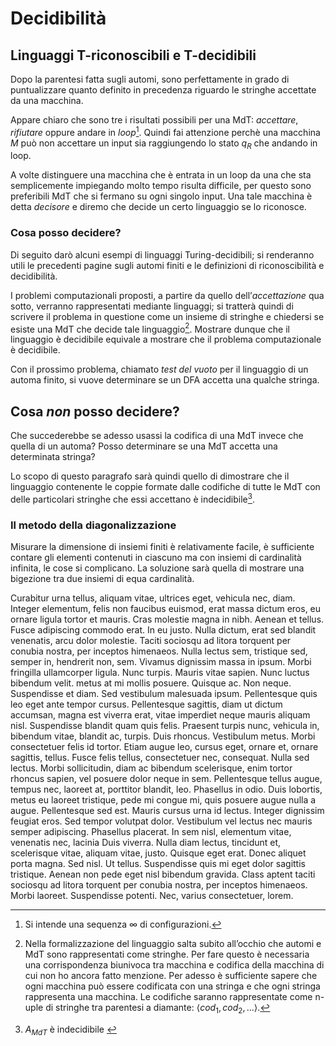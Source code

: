 # Decidibilità

\thispagestyle{empty}








## Linguaggi T-riconoscibili e T-decidibili

Dopo la parentesi fatta sugli automi, sono perfettamente in grado di puntualizzare quanto definito in precedenza riguardo le stringhe accettate da una macchina.

\begin{definition}
Sia $M{=}(Q,\Sigma,\delta,q_0,\{q_A,q_R\})$ una MdT e $w{=}w_0w_1...w_n$ una stringa composta da caratteri $w_i{\in}\Sigma$. Si dice che $M$ \underline{accetta} la stringa $w$ se esiste una sequenza di configurazioni $[C_0,C_1,...,C_n]$ tale che

\begin{enumerate}[itemsep=-7pt]
\item $C_0$ è la configurazione iniziale su input $w$ \hfill $\exists\, C_0$ inizio
\item Ogni $C_i$ produce $C_{i+1}$ \hfill $C_i\,{\rightarrow}\,C_{i+1}$
\item $C_n$ è una configurazione di accettazione \hfill $\exists\, C_n$ accett.
\end{enumerate}

Esattamente come detto prima $M$ \underline{riconosce} un linguaggio $A$ se ne accetta tutte le sue stringhe. Si scriverà $A{=}L(M)$.
\end{definition}

Appare chiaro che sono tre i risultati possibili per una MdT: *accettare*, *rifiutare* oppure andare in *loop*[^10]. Quindi fai attenzione perchè una macchina $M$ può non accettare un input sia raggiungendo lo stato $q_R$ che andando in loop.

A volte distinguere una macchina che è entrata in un loop da una che sta semplicemente impiegando molto tempo risulta difficile, per questo sono preferibili MdT che si fermano su ogni singolo input. Una tale macchina è detta *decisore* e diremo che decide un certo linguaggio se lo riconosce.

\begin{definition}
Un linguaggio si dice \underline{Turing-riconoscibile} sse esiste una MdT che lo riconosce (ovvero, per ogni stringa del linguaggio la machina termina nello stato di accettazione).
\end{definition}

\begin{definition}
Un linguaggio si dice \underline{Turing-decidibile} sse esiste una MdT che lo decide (ovvero, per ogni stringa del linguaggio la macchina termina nello stato di accettazione, per tutte le altre termina nello stato si rifiuto).
\end{definition}

\begin{theorem}
Ogni linguaggio Turing-decidibile è Turing-riconoscibile.
\begin{proof}
Segue direttamente dalle due definizioni: se è decidibile significa che raggiunge lo stato di accettazione per tutte le stringhe del linguaggio, quindi è Turing-riconoscibile.
\end{proof}
\end{theorem}








### Cosa posso decidere?

Di seguito darò alcuni esempi di linguaggi Turing-decidibili; si renderanno utili le precedenti pagine sugli automi finiti e le definizioni di riconoscibilità e decidibilità.

I problemi computazionali proposti, a partire da quello dell'*accettazione* qua sotto, verranno rappresentati mediante linguaggi; si tratterà quindi di scrivere il problema in questione come un insieme di stringhe e chiedersi se esiste una MdT che decide tale linguaggio[^11]. Mostrare dunque che il linguaggio è decidibile equivale a mostrare che il problema computazionale è decidibile.

\begin{lemma}
Sia $A_{DFA}$ il linguaggio contenente le coppie formate dalle codifiche di tutti i DFA con delle particolari stringhe che essi accettano
\begin{equation*}
A_{DFA} = \{\langle B,w\rangle\ |\ \text{$B$ è un DFA che accetta la stringa in input $w$}\}
\end{equation*}
$A_{DFA}$ è un linguaggio decidibile.
\begin{proof}
L'idea è quella di presentare una MdT $M$ che decide $A_{DFA}$. $M$ deve prendere come input la coppia $\langle B,w\rangle$, simulare $B$ su $w$ e accettare se la simulazione termina in uno stato di accettazione, viceversa rifiutare.

Quindi, dopo aver controllato la validità della coppia in input, $M$ esegue la simulazione: tiene traccia dello stato corrente di $B$ e della sua posizione corrente nell'input $w$ scrivendo queste informazioni sul nastro, usa la funzione di transizione per aggiornare stati e posizioni fin quando non termina l'elaborazione dell'ultimo simbolo di $w$. $M$ accetta l'input se $B$ si trova in uno stato di accettazione, rifiuta altrimenti.
\end{proof}
\end{lemma}

\begin{lemma}
Sia $A_{NFA}$ il linguaggio contenente le coppie formate dalle codifiche di tutti gli NFA con delle particolari stringhe che essi accettano
\begin{equation*}
A_{NFA} = \{\langle B,w\rangle\ |\ \text{$B$ è un NFA che accetta la stringa in input $w$}\}
\end{equation*}
$A_{NFA}$ è un linguaggio decidibile.
\begin{proof}
Presentiamo una MdT $N$ che decide $A_{NFA}$. $N$ converte l'NFA $B$ in un DFA $C$ equivalente, esegue $M$ come una sottoprocedura che decide $A_{DFA}$ su input $\langle C,w\rangle$ e accetta se $M$ accetta, altrimenti rifiuta.
\end{proof}
\end{lemma}

Con il prossimo problema, chiamato *test del vuoto* per il linguaggio di un automa finito, si vuove determinare se un DFA accetta una qualche stringa.

\begin{lemma}
Sia $E_{DFA}$ il linguaggio contenente le codifiche di tutti i DFA che non accettano alcuna stringa
\begin{equation*}
E_{DFA} = \{\langle A\rangle\ |\ \text{$A$ è un DFA e $L(A)\,{=}\,\emptyset$}\}
\end{equation*}
$E_{DFA}$ è un linguaggio decidibile.
\begin{proof}
Ciascun DFA accetta almeno una stringa sse dallo stato iniziale è possibile raggiungere uno stato di accettazione percorrendo il verso delle freccie; posso quindi trattare i DFA come grafi connessi orientati e progettare una MdT $T$ che esegua la marcatura degli stati per implementare tale controllo.

$T$ marca lo stato iniziale e, successivamente, marca tutti gli stati che hanno una transizione proveniente da uno stato già marcato finchè non si esauriscono gli stati inesplorati. Se nessuno stato di accettazione è marcato accetta, altrimenti rifiuta.
\end{proof}
\end{lemma}

\begin{lemma}
Sia $EQ_{DFA}$ il linguaggio contenente tutte le coppie formate dalle codifiche di due DFA che riconoscono lo stesso linguaggio
\begin{equation*}
EQ_{DFA} = \{\langle A,B\rangle\ |\ \text{$A$ e $B$ sono DFA tali che $L(A)\,{=}\,L(B)$}\}
\end{equation*}
$EQ_{DFA}$ è un linguaggio decidibile.
\begin{proof}
A partire da $A$ e $B$ costruisco un nuovo DFA $C$ che accetta solo quella stringhe che sono accettate da $A$ o da $B$ ma non da entrambi. In particolare, se $A$ e $B$ riconoscono lo stesso linguaggio, $C$ non accetterà nulla
\begin{gather*}
L(C) = \big( L(A) \cap \overline{L(B)} \big) \cup \big( \overline{L(A)} \cap L(B) \big)\\
\text{ovvero}\ L(C)\,{=}\,\emptyset\ \Leftrightarrow\ L(A)\,{=}\,L(B)
\end{gather*}
Non resta che costruire una MdT $F$ che verifica questa implicazione usando il lemma precedente. $F$ prende in input $\langle A,B\rangle$, costruisce il DFA $C$, esegue la MdT $T$ per decidere $E_{DFA}$ su input $\langle C\rangle$ e accetta se $T$ accetta, viceversa rifiuta.
\end{proof}
\end{lemma}








## Cosa *non* posso decidere?

Che succederebbe se adesso usassi la codifica di una MdT invece che quella di un automa? Posso determinare se una MdT accetta una determinata stringa?

Lo scopo di questo paragrafo sarà quindi quello di dimostrare che il linguaggio contenente le coppie formate dalle codifiche di tutte le MdT con delle particolari stringhe che essi accettano è indecidibile[^12].








### Il metodo della diagonalizzazione

Misurare la dimensione di insiemi finiti è relativamente facile, è sufficiente contare gli elementi contenuti in ciascuno ma con insiemi di cardinalità infinita, le cose si complicano. La soluzione sarà quella di mostrare una bigezione tra due insiemi di equa cardinalità.

\begin{definition}
Un insieme $A$ è numerabile se è finito o ha la stessa cardinalità di $\mathcal{N}$.
\end{definition}

\normalsize Curabitur urna tellus, aliquam vitae, ultrices eget, vehicula nec, diam.
Integer elementum, felis non faucibus euismod, erat massa dictum eros, eu
ornare ligula tortor et mauris. Cras molestie magna in nibh. Aenean et tellus.
Fusce adipiscing commodo erat. In eu justo. Nulla dictum, erat sed blandit
venenatis, arcu dolor molestie.
\small Taciti sociosqu ad litora torquent per conubia nostra, per inceptos
himenaeos. Nulla lectus sem, tristique sed, semper in, hendrerit non, sem.
Vivamus dignissim massa in ipsum. Morbi fringilla ullamcorper ligula. Nunc
turpis. Mauris vitae sapien. Nunc luctus bibendum velit.
metus at mi mollis posuere. Quisque ac.
\footnotesize Non neque. Suspendisse et diam. Sed vestibulum malesuada ipsum.
Pellentesque quis leo eget ante tempor cursus. Pellentesque sagittis, diam ut
dictum accumsan, magna est viverra erat, vitae imperdiet neque mauris aliquam
nisl. Suspendisse blandit quam quis felis. Praesent turpis nunc, vehicula in,
bibendum vitae, blandit ac, turpis. Duis rhoncus. Vestibulum metus. Morbi
consectetuer felis id tortor. Etiam augue leo, cursus eget, ornare et, ornare
sagittis, tellus. Fusce felis tellus, consectetuer nec, consequat.
\scriptsize Nulla sed lectus. Morbi sollicitudin, diam ac bibendum scelerisque,
enim tortor rhoncus sapien, vel posuere dolor neque in sem. Pellentesque tellus
augue, tempus nec, laoreet at, porttitor blandit, leo. Phasellus in odio. Duis
lobortis, metus eu laoreet tristique, pede mi congue mi, quis posuere augue
nulla a augue. Pellentesque sed est. Mauris cursus urna id lectus. Integer
dignissim feugiat eros. Sed tempor volutpat dolor. Vestibulum vel lectus nec
mauris semper adipiscing.
\tiny Phasellus placerat. In sem nisl, elementum vitae, venenatis nec, lacinia
Duis viverra. Nulla diam lectus, tincidunt et, scelerisque vitae, aliquam
vitae, justo. Quisque eget erat. Donec aliquet porta magna. Sed nisl. Ut
tellus. Suspendisse quis mi eget dolor sagittis tristique. Aenean non pede eget
nisl bibendum gravida. Class aptent taciti sociosqu ad litora torquent per
conubia nostra, per inceptos himenaeos. Morbi laoreet. Suspendisse potenti.
Nec, varius consectetuer, lorem.








[^10]: Si intende una sequenza $\infty$ di configurazioni.
[^11]: Nella formalizzazione del linguaggio salta subito all'occhio che automi e MdT sono rappresentati come stringhe. Per fare questo è necessaria una corrispondenza biunivoca tra macchina e codifica della macchina di cui non ho ancora fatto menzione. Per adesso è sufficiente sapere che ogni macchina può essere codificata con una stringa e che ogni stringa rappresenta una macchina. Le codifiche saranno rappresentate come n-uple di stringhe tra parentesi a diamante: $\langle cod_1, cod_2, ... \rangle$.
[^12]: $A_{MdT}$ è indecidibile
\begin{equation*}
A_{MdT} = \{\langle M,w\rangle\ |\ \text{$M$ è un MdT che accetta la stringa in input $w$}\}
\end{equation*}
